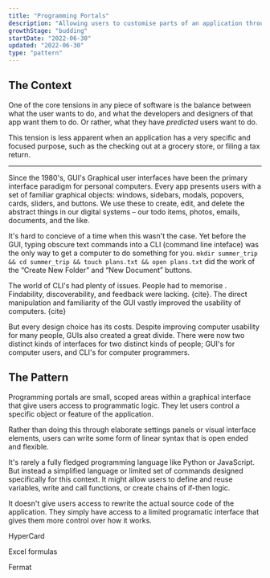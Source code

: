 ```yaml
---
title: "Programming Portals"
description: "Allowing users to customise parts of an application through scoped programmatic logic"
growthStage: "budding"
startDate: "2022-06-30"
updated: "2022-06-30"
type: "pattern"
---
```


<h2 className="micro">The Context</h2>

One of the core tensions in any piece of software is the balance between what the user wants to do, and what the developers and designers of that app want them to do. Or rather, what they have _predicted_ users want to do.

This tension is less apparent when an application has a very specific and focused purpose, such as the checking out at a grocery store, or filing a tax return.

---

Since the 1980's, GUI's <Footnote idName={1}>Graphical user interfaces</Footnote> have been the primary interface paradigm for personal computers. Every app presents users with a set of familiar graphical objects: windows, sidebars, modals, popovers, cards, sliders, and buttons. We use these to create, edit, and delete the abstract things in our digital systems – our todo items, photos, emails, documents, and the like.

It's hard to concieve of a time when this wasn't the case. Yet before the GUI, typing obscure text commands into a CLI (command line inteface) was the only way to get a computer to do something for you. `mkdir summer_trip && cd summer_trip && touch plans.txt && open plans.txt` did the work of the “Create New Folder” and “New Document” buttons.

The world of CLI's had plenty of issues. People had to memorise . Findability, discoverability, and feedback were lacking. {cite}. The direct manipulation and familiarity of the GUI vastly improved the usability of computers. {cite}

But every design choice has its costs. Despite improving computer usability for many people, GUIs also created a great divide. There were now two distinct kinds of interfaces for two distinct kinds of people; GUI's for computer users, and CLI's for computer programmers.

<Spacer size="small" />

<h2 className="micro">The Pattern</h2>

Programming portals are small, scoped areas within a graphical interface that give users access to programmatic logic. They let users control a specific object or feature of the application.

Rather than doing this through elaborate settings panels or visual interface elements, users can write some form of linear syntax that is open ended and flexible.

It's rarely a fully fledged programming language like Python or JavaScript. But instead a simplified language or limited set of commands designed specifically for this context. It might allow users to define and reuse variables, write and call functions, or create chains of if-then logic.

It doesn't give users access to rewrite the actual source code of the application. They simply have access to a limited programatic interface that gives them more control over how it works.

HyperCard

Excel formulas

Fermat

